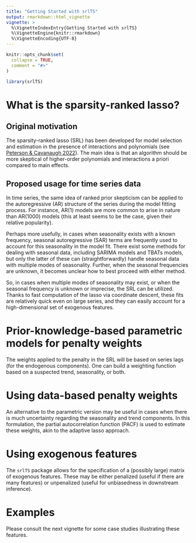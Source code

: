 ```yaml
---
title: "Getting Started with srlTS"
output: rmarkdown::html_vignette
vignette: >
  %\VignetteIndexEntry{Getting Started with srlTS}
  %\VignetteEngine{knitr::rmarkdown}
  %\VignetteEncoding{UTF-8}
---
```


```r
knitr::opts_chunk$set(
  collapse = TRUE,
  comment = "#>"
)
```

```r
library(srlTS)
```

# What is the sparsity-ranked lasso?

## Original motivation

The sparsity-ranked lasso (SRL) has been developed for model selection and estimation in the presence of interactions and polynomials (see [Peterson & Cavanaugh 2022](https://doi.org/10.1007/s10182-021-00431-7)). The main idea is that an algorithm should be more skeptical of higher-order polynomials and interactions a priori compared to main effects. 

## Proposed usage for time series data

In time series, the same idea of ranked prior skepticism can be applied to the autoregressive (AR) structure of the series during the model fitting process. For instance, AR(1) models are more common to arise in nature than AR(1000) models (this at least seems to be the case, given their relative popularity). 

Perhaps more usefully, in cases when seasonality exists with a known frequency, seasonal autoregressive  (SAR) terms are frequently used to account for this seasonality in the model fit. There exist some methods for dealing with seasonal data, including SARIMA models and TBATs models, but only the latter of these can (straightforwardly) handle seasonal data with multiple modes of seasonality. Further, when the seasonal frequencies are unknown, it becomes unclear how to best proceed with either method. 

So, in cases when multiple modes of seasonality may exist, or when the seasonal frequency is unknown or imprecise, the SRL can be utilized. Thanks to fast computation of the lasso via coordinate descent, these fits are relatively quick even on large series, and they can easily account for a high-dimensional set of exogenous features. 

# Prior-knowledge-based parametric models for penalty weights

The weights applied to the penalty in the SRL will be based on series lags (for the endogenous components). One can build a weighting function based on a suspected trend, seasonality, or both. 

# Using data-based penalty weights

An alternative to the parametric version may be useful in cases when there is much uncertainty regarding the seasonality and trend components. In this formulation, the partial autocorrelation function (PACF) is used to estimate these weights, akin to the adaptive lasso approach. 

# Using exogenous features

The `srlTS` package allows for the specification of a (possibly large) matrix of exogenous features. These may be either penalized (useful if there are many features) or unpenalized (useful for unbiasedness in downstream inference).

# Examples

Please consult the next vignette for some case studies illustrating these features. 

